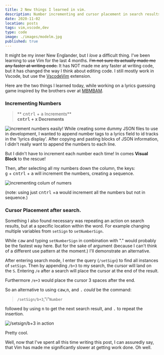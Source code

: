 ```yaml
---
title: 2 New things I learned in vim.
description: Number incrementing and cursor placement in search results.
date: 2020-11-02
location: posts
tags: vim,vscode,dev
type: code
image: ./images/modelm.jpg
published: true
---
```


It might be my inner New Englander, but I _love_ a difficult thing. I've been learning
to use Vim for the last 4 months. ~~I'm
not sure its actually made me any faster at writing code.~~ It has NOT made me any
faster at writing code, but it has changed the way I think about editing code. I still
mostly work in Vscode, but use the [VscodeVim](https://github.com/VSCodeVim/Vim) extension.

Here are the two things I learned today, while working on a lyrics guessing game
inspired by the brothers over at [MBMBAM](https://www.themcelroy.family/mbmbam).

### Incrementing Numbers

> ** <Kbd>cntrl</Kbd> + <Kbd>a</Kbd> Increments** <br/>**<Kbd>cntrl</Kbd> + <Kbd>x</Kbd> Decrements**

![increment numbers easily!](./images/inc.gif)
While creating some dummy JSON files to use in development, I wanted to append number
tags to a lyrics field to id tracks in the 'lyrics display'. After copying and pasting
blocks of JSON information, I didn't really want to append the numbers to each line.

But I didn't have to increment each number each time! In comes **Visual Block** to
the rescue!

Then, after selecting all my numbers down the column, the keys: <br/> <Kbd>g</Kbd> + <Kbd>cntrl</Kbd> + <Kbd> a</Kbd> will increment the numbers, creating a sequence.

![incrementing colum of numers](./images/columnInc.gif)

(note: using just <Kbd>cntrl</Kbd> +<Kbd>a</Kbd> would increment all the numbers but not in
sequence.)

### Cursor Placement after search.

Something I also found necessary was repeating an action on search results, but at a
specific location within the word. For example changing multiple variables from
`setSign` to `setNumberSign`.

While <Kbd>c</Kbd><Kbd>a</Kbd><Kbd>w</Kbd> and typing `setNumberSign` in combination with "." would probably be the fastest way here. But for the sake of argument (because I can't think of a different use pattern at the moment.) I'll demonstrate an alternative.

After entering search mode, I enter the query (`/setSign`) to find all instances of
`setSign`. Then by appending `/b+3` to my search, the cursor will land on the `S`.
Entering `/e` after a search will place the cursor at the end of the result.

Furthermore `/e+3` would place the cursor 3 spaces after the end.

So an alternative to using <Kbd>c</Kbd><Kbd>a</Kbd><Kbd>w</Kbd>,<Kbd>n</Kbd>, and <Kbd>.</Kbd> _could_ be the command:

> `/setSign/b+3`,"i"`Number`

followed by using <Kbd>n</Kbd> to get the next search result, and <Kbd>.</Kbd> to repeat the insertion.

![/setsign/b+3 in action](./images/searchcursor.gif)

Pretty cool.

Well, now that I've spent all this time writing this post, I can assuredly say, that
Vim has made me significantly slower at getting work done. Oh well.
